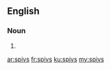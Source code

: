==English==

===Noun===
{{head|en}}

# {{plural of|spiv}}

[[ar:spivs]]
[[fr:spivs]]
[[ku:spivs]]
[[my:spivs]]